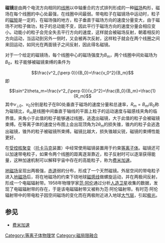 {{noteTA
|G1=Physics
}}
'''磁镜'''是由两个电流方向相同的[[线圈|线圈]]以中轴重合的方式排列形成的一种[[磁场|磁场]]构形，磁场在每个线圈的中心处最强，在线圈中间最弱。带电粒子在磁镜场中运动时，粒子的[[磁矩|磁矩]]是一定的，在磁场强的地方，粒子垂直于磁场方向的速度分量变大，由于磁场不对粒子做功，粒子的总动能不变，因此平行于磁场方向的速度分量会相应变小。动能小的粒子会完全失去平行方向的速度，这样就会被磁场反射，朝着相反的方向运动，当运动到另外一侧时，又会被再次反射，这样粒子就会在两个线圈之间来回运动，如同光在两面镜子之间反射，因此得名磁镜。

对于一个给定的磁镜场，每个线圈中心的磁场强度为''B''<sub>m</sub>，两个线圈中间处磁场为''B''<sub>0</sub>，粒子能够被磁镜束缚的条件为
:<math>\frac{v^2_{\perp 0}}{B_0}=\frac{v_0^2}{B_m}</math>
即
:<math>\sin^2\theta_m=\frac{v^2_{\perp 0}}{v_0^2}=\frac{B_0}{B_m}=\frac{1}{R_m}</math>
其中''v''<sub>⊥0</sub>、''v''<sub>0</sub>分别是粒子在B0处垂直于磁场的速度分量和总速率，<math>R_m=B_m/B_0</math>称为磁镜比，''θ''<sub>m</sub>是线圈中间垂直于轴线的平面上粒子的运动速度与磁感线夹角的临界值，夹角小于此值的粒子能够通过线圈，逃逸出磁镜，大于此值的粒子会被磁镜束缚。在等离子体的速度分布图上会出现顶角为2''θ''<sub>m</sub>的损失锥，锥内的粒子会逃逸出磁镜，锥外的粒子被磁镜所束缚。磁镜比越大，损失锥越尖锐，磁镜的束缚性能更好。

在[[受控核聚变|受控核聚变]]（[[托卡马克|托卡马克]]装置）中经常使用磁镜装置用于约束[[等离子体|等离子体]]。磁镜还可以加速带电粒子，如果令两个线圈的距离逐渐靠近，粒子反射时可以逐渐获得能量，这种加速机制可以解释宇宙中存在的高能粒子，称为[[费米加速|费米加速]]。

[[地磁场|地磁场]]呈现出两极强，[[赤道|赤道]]弱的分布，形成了一个天然磁镜。外层空间的带电粒子进入[[地磁场|地磁场]]后，将在地磁场的约束下绕地球[[磁感线|磁感线]]做螺旋运动，并在两极间反射，形成一个电磁辐射带。1958年物理学家[[范·阿伦|范·阿伦]]通过分析[[人造卫星|人造卫星]]收集的数据，发现了电磁辐射带的存在，于是该电磁辐射带又被称为范·阿伦辐射带。有时范·阿伦辐射带中的带电粒子因空间磁场的变化而在两极附近进入地球[[大气层|大气层]]，引起[[极光|极光]]。
==参见==
*[[费米加速|费米加速]]

{{Authority control}}
[[Category:等离子体物理学|Category:等离子体物理学]]
[[Category:磁局限融合|Category:磁局限融合]]